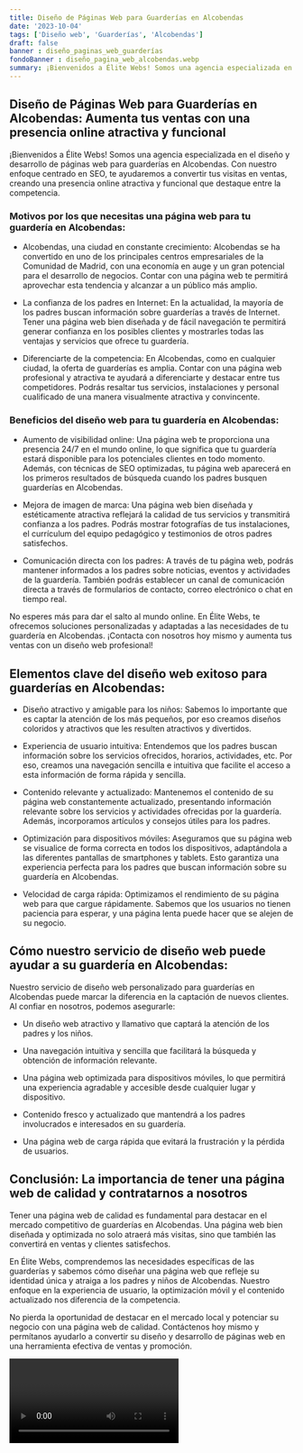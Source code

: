 ```yaml
---
title: Diseño de Páginas Web para Guarderías en Alcobendas
date: '2023-10-04'
tags: ['Diseño web', 'Guarderías', 'Alcobendas']
draft: false
banner : diseño_paginas_web_guarderías
fondoBanner : diseño_pagina_web_alcobendas.webp
summary: ¡Bienvenidos a Élite Webs! Somos una agencia especializada en el diseño y desarrollo de páginas web para guarderías en Alcobendas. Con nuestro enfoque centrado en SEO, te ayudaremos a convertir tus visitas en ventas, creando una presencia online atractiva y funcional que destaque entre la competencia.
---
```


## Diseño de Páginas Web para Guarderías en Alcobendas: Aumenta tus ventas con una presencia online atractiva y funcional

¡Bienvenidos a Élite Webs! Somos una agencia especializada en el diseño y desarrollo de páginas web para guarderías en Alcobendas. Con nuestro enfoque centrado en SEO, te ayudaremos a convertir tus visitas en ventas, creando una presencia online atractiva y funcional que destaque entre la competencia.

### Motivos por los que necesitas una página web para tu guardería en Alcobendas:

- Alcobendas, una ciudad en constante crecimiento: Alcobendas se ha convertido en uno de los principales centros empresariales de la Comunidad de Madrid, con una economía en auge y un gran potencial para el desarrollo de negocios. Contar con una página web te permitirá aprovechar esta tendencia y alcanzar a un público más amplio.

- La confianza de los padres en Internet: En la actualidad, la mayoría de los padres buscan información sobre guarderías a través de Internet. Tener una página web bien diseñada y de fácil navegación te permitirá generar confianza en los posibles clientes y mostrarles todas las ventajas y servicios que ofrece tu guardería.

- Diferenciarte de la competencia: En Alcobendas, como en cualquier ciudad, la oferta de guarderías es amplia. Contar con una página web profesional y atractiva te ayudará a diferenciarte y destacar entre tus competidores. Podrás resaltar tus servicios, instalaciones y personal cualificado de una manera visualmente atractiva y convincente.

### Beneficios del diseño web para tu guardería en Alcobendas:

- Aumento de visibilidad online: Una página web te proporciona una presencia 24/7 en el mundo online, lo que significa que tu guardería estará disponible para los potenciales clientes en todo momento. Además, con técnicas de SEO optimizadas, tu página web aparecerá en los primeros resultados de búsqueda cuando los padres busquen guarderías en Alcobendas.

- Mejora de imagen de marca: Una página web bien diseñada y estéticamente atractiva reflejará la calidad de tus servicios y transmitirá confianza a los padres. Podrás mostrar fotografías de tus instalaciones, el currículum del equipo pedagógico y testimonios de otros padres satisfechos.

- Comunicación directa con los padres: A través de tu página web, podrás mantener informados a los padres sobre noticias, eventos y actividades de la guardería. También podrás establecer un canal de comunicación directa a través de formularios de contacto, correo electrónico o chat en tiempo real.

No esperes más para dar el salto al mundo online. En Élite Webs, te ofrecemos soluciones personalizadas y adaptadas a las necesidades de tu guardería en Alcobendas. ¡Contacta con nosotros hoy mismo y aumenta tus ventas con un diseño web profesional!

<GifSeo />

<Cta />

## Elementos clave del diseño web exitoso para guarderías en Alcobendas:

- Diseño atractivo y amigable para los niños: Sabemos lo importante que es captar la atención de los más pequeños, por eso creamos diseños coloridos y atractivos que les resulten atractivos y divertidos.

- Experiencia de usuario intuitiva: Entendemos que los padres buscan información sobre los servicios ofrecidos, horarios, actividades, etc. Por eso, creamos una navegación sencilla e intuitiva que facilite el acceso a esta información de forma rápida y sencilla.

- Contenido relevante y actualizado: Mantenemos el contenido de su página web constantemente actualizado, presentando información relevante sobre los servicios y actividades ofrecidas por la guardería. Además, incorporamos artículos y consejos útiles para los padres.

- Optimización para dispositivos móviles: Aseguramos que su página web se visualice de forma correcta en todos los dispositivos, adaptándola a las diferentes pantallas de smartphones y tablets. Esto garantiza una experiencia perfecta para los padres que buscan información sobre su guardería en Alcobendas.

- Velocidad de carga rápida: Optimizamos el rendimiento de su página web para que cargue rápidamente. Sabemos que los usuarios no tienen paciencia para esperar, y una página lenta puede hacer que se alejen de su negocio.

## Cómo nuestro servicio de diseño web puede ayudar a su guardería en Alcobendas:

Nuestro servicio de diseño web personalizado para guarderías en Alcobendas puede marcar la diferencia en la captación de nuevos clientes. Al confiar en nosotros, podemos asegurarle:

- Un diseño web atractivo y llamativo que captará la atención de los padres y los niños.

- Una navegación intuitiva y sencilla que facilitará la búsqueda y obtención de información relevante.

- Una página web optimizada para dispositivos móviles, lo que permitirá una experiencia agradable y accesible desde cualquier lugar y dispositivo.

- Contenido fresco y actualizado que mantendrá a los padres involucrados e interesados en su guardería.

- Una página web de carga rápida que evitará la frustración y la pérdida de usuarios.

## Conclusión: La importancia de tener una página web de calidad y contratarnos a nosotros

Tener una página web de calidad es fundamental para destacar en el mercado competitivo de guarderías en Alcobendas. Una página web bien diseñada y optimizada no solo atraerá más visitas, sino que también las convertirá en ventas y clientes satisfechos.

En Élite Webs, comprendemos las necesidades específicas de las guarderías y sabemos cómo diseñar una página web que refleje su identidad única y atraiga a los padres y niños de Alcobendas. Nuestro enfoque en la experiencia de usuario, la optimización móvil y el contenido actualizado nos diferencia de la competencia.

No pierda la oportunidad de destacar en el mercado local y potenciar su negocio con una página web de calidad. Contáctenos hoy mismo y permítanos ayudarlo a convertir su diseño y desarrollo de páginas web en una herramienta efectiva de ventas y promoción.

<Video />

<CtaBot job='Guarderías' city='Alcobendas'/>

<Gmaps query='Alcobendas+españa+maps' />